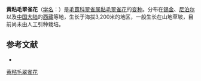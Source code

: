 {{Infraspeciesbox
| name = 黄粘毛翠雀花
| status = 
| status_system = 
| image =
| genus = Delphinium
| species = viscosum
| varietas = chrysotrichum
| authority = Bruhl
}}

'''黄粘毛翠雀花'''（[[学名|学名]]：{{lang|la|''Delphinium viscosum'' var. ''chrysotrichum''}}）是[[毛茛科|毛茛科]][[翠雀属|翠雀属]][[黏毛翠雀花|黏毛翠雀花]]的[[变种|变种]]。分布在[[锡金|锡金]]、[[尼泊尔|尼泊尔]]以及[[中国大陆|中国大陆]]的[[西藏|西藏]]等地，生长于海拔3,200米的地区，一般生长在山地草坡，目前尚未由人工引种栽培。

== 参考文献 ==
<div class="references-small">
* {{cite web| url =http://www.bioinfo.cn/db05/KmzwSpecies.php?action=view&id=18536| title =黄粘毛翠雀花| work =《中国高等植物数据库全库》| publisher =中国科学院微生物研究所| author =昆明植物研究所| accessdate =2009-02-25| deadurl =yes| archiveurl =https://web.archive.org/web/20160305073615/http://www.bioinfo.cn/db05/KmzwSpecies.php?action=view&id=18536| archivedate =2016-03-05}}
</div>
{{Taxonbar|from=Q11178139}}

[[Category:翠雀属|黄粘毛翠雀花]]


{{植物小作品}}